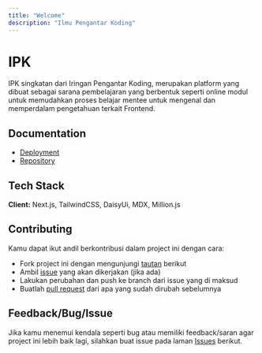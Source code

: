 ```yaml
---
title: "Welcome"
description: "Ilmu Pengantar Koding"
---
```


# IPK

IPK singkatan dari Iringan Pengantar Koding, merupakan platform yang dibuat sebagai sarana pembelajaran yang berbentuk seperti online modul untuk memudahkan proses belajar mentee untuk mengenal dan memperdalam pengetahuan terkait Frontend.

## Documentation

- [Deployment](https://ipk.devanada.com)
- [Repository](https://github.com/devanada/ipk)

## Tech Stack

**Client:** Next.js, TailwindCSS, DaisyUi, MDX, Million.js

## Contributing

Kamu dapat ikut andil berkontribusi dalam project ini dengan cara:

- Fork project ini dengan mengunjungi [tautan](https://github.com/devanada/ipk/fork) berikut
- Ambil [issue](https://github.com/devanada/ipk/issues) yang akan dikerjakan (jika ada)
- Lakukan perubahan dan push ke branch dari issue yang di maksud
- Buatlah [pull request](https://github.com/devanada/ipk/compare) dari apa yang sudah dirubah sebelumnya

## Feedback/Bug/Issue

Jika kamu menemui kendala seperti bug atau memiliki feedback/saran agar project ini lebih baik lagi, silahkan buat issue pada laman [Issues](https://github.com/devanada/ipk/issues/new/choose) berikut.
